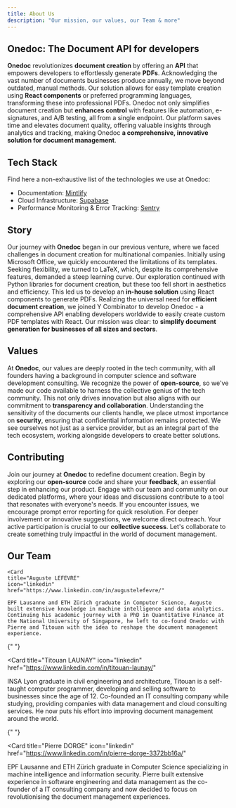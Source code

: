 ```yaml
---
title: About Us
description: "Our mission, our values, our Team & more"
---
```


## Onedoc: The Document API for developers

**Onedoc** revolutionizes **document creation** by offering an **API** that empowers developers to effortlessly generate **PDFs**. Acknowledging the vast number of documents businesses produce annually, we move beyond outdated, manual methods. Our solution allows for easy template creation using **React components** or preferred programming languages, transforming these into professional PDFs. Onedoc not only simplifies document creation but **enhances control** with features like automation, e-signatures, and A/B testing, all from a single endpoint. Our platform saves time and elevates document quality, offering valuable insights through analytics and tracking, making Onedoc **a comprehensive, innovative solution for document management**.

## Tech Stack

Find here a non-exhaustive list of the technologies we use at Onedoc:

- Documentation: [Mintlify](https://mintlify.com/)
- Cloud Infrastructure: [Supabase](https://supabase.com/)
- Performance Monitoring & Error Tracking: [Sentry](https://sentry.io/welcome/)

## Story

Our journey with **Onedoc** began in our previous venture, where we faced challenges in document creation for multinational companies. Initially using Microsoft Office, we quickly encountered the limitations of its templates. Seeking flexibility, we turned to LaTeX, which, despite its comprehensive features, demanded a steep learning curve. Our exploration continued with Python libraries for document creation, but these too fell short in aesthetics and efficiency. This led us to develop an **in-house solution** using React components to generate PDFs. Realizing the universal need for **efficient document creation**, we joined Y Combinator to develop Onedoc - a comprehensive API enabling developers worldwide to easily create custom PDF templates with React. Our mission was clear: to **simplify document generation for businesses of all sizes and sectors**.

## Values

At **Onedoc**, our values are deeply rooted in the tech community, with all founders having a background in computer science and software development consulting. We recognize the power of **open-source**, so we've made our code available to harness the collective genius of the tech community. This not only drives innovation but also aligns with our commitment to **transparency and collaboration**. Understanding the sensitivity of the documents our clients handle, we place utmost importance on **security**, ensuring that confidential information remains protected. We see ourselves not just as a service provider, but as an integral part of the tech ecosystem, working alongside developers to create better solutions.

## Contributing

Join our journey at **Onedoc** to redefine document creation. Begin by exploring our **open-source** code and share your **feedback**, an essential step in enhancing our product. Engage with our team and community on our dedicated platforms, where your ideas and discussions contribute to a tool that resonates with everyone's needs. If you encounter issues, we encourage prompt error reporting for quick resolution. For deeper involvement or innovative suggestions, we welcome direct outreach. Your active participation is crucial to our **collective success**. Let's collaborate to create something truly impactful in the world of document management.

## Our Team

<CardGroup cols={3}>

    <Card
    title="Auguste LEFEVRE"
    icon="linkedin"
    href="https://www.linkedin.com/in/augustelefevre/"

>

    EPF Lausanne and ETH Zürich graduate in Computer Science, Auguste built extensive knowledge in machine intelligence and data analytics. Continuing his academic journey with a PhD in Quantitative Finance at the National University of Singapore, he left to co-found Onedoc with Pierre and Titouan with the idea to reshape the document management experience.

  </Card>

{" "}

<Card
  title="Titouan LAUNAY"
  icon="linkedin"
  href="https://www.linkedin.com/in/titouan-launay/"
>
  INSA Lyon graduate in civil engineering and architecture, Titouan is a
  self-taught computer programmer, developing and selling software to businesses
  since the age of 12. Co-founded an IT consulting company while studying,
  providing companies with data management and cloud consulting services. He now
  puts his effort into improving document management around the world.
</Card>

{" "}

<Card
  title="Pierre DORGE"
  icon="linkedin"
  href="https://www.linkedin.com/in/pierre-dorge-3372bb16a/"
>
  EPF Lausanne and ETH Zürich graduate in Computer Science specializing in
  machine intelligence and information security. Pierre built extensive
  experience in software engineering and data management as the co-founder of a
  IT consulting company and now decided to focus on revolutionising the document
  management experiences.
</Card>

</CardGroup>
